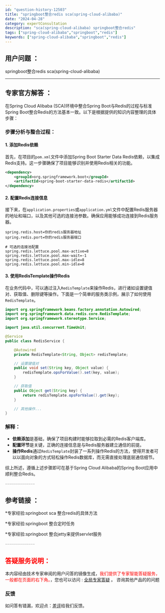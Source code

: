 ```yaml
---
id: "question-history-12503"
title: "springboot整合redis sca(spring-cloud-alibaba)"
date: "2024-04-28"
category: expertConsultation
description: "sca(spring-cloud-alibaba) springboot整合redis"
tags: ["spring-cloud-alibaba","springboot","redis"]
keywords: ["spring-cloud-alibaba","springboot","redis"]
---
```


## 用户问题 ： 
 springboot整合redis sca(spring-cloud-alibaba) 

---------------
## 专家官方解答 ：

在Spring Cloud Alibaba (SCA)环境中整合Spring Boot与Redis的过程与标准Spring Boot整合Redis的方法基本一致。以下是根据提供的知识内容整理的具体步骤：

### 步骤分析与整合过程：

#### 1. 添加Redis依赖
首先，在项目的`pom.xml`文件中添加Spring Boot Starter Data Redis依赖，以集成Redis支持。这一步骤确保了项目能够识别并使用Redis相关的功能。

```xml
<dependency>
    <groupId>org.springframework.boot</groupId>
    <artifactId>spring-boot-starter-data-redis</artifactId>
</dependency>
```

#### 2. 配置Redis连接信息
接下来，在`application.properties`或`application.yml`文件中配置Redis服务器的地址和端口，以及其他可选的连接池参数。确保应用能够成功连接到Redis服务器。

```properties
spring.redis.host=你的redis服务器地址
spring.redis.port=你的redis服务器端口

# 可选的连接池配置
spring.redis.lettuce.pool.max-active=8
spring.redis.lettuce.pool.max-wait=-1
spring.redis.lettuce.pool.max-idle=8
spring.redis.lettuce.pool.min-idle=0
```

#### 3. 使用RedisTemplate操作Redis
在业务代码中，可以通过注入`RedisTemplate`来操作Redis，进行诸如设置键值对、获取值、删除键等操作。下面是一个简单的服务类示例，展示了如何使用`RedisTemplate`。

```java
import org.springframework.beans.factory.annotation.Autowired;
import org.springframework.data.redis.core.RedisTemplate;
import org.springframework.stereotype.Service;

import java.util.concurrent.TimeUnit;

@Service
public class RedisService {

    @Autowired
    private RedisTemplate<String, Object> redisTemplate;

    // 设置键值对
    public void set(String key, Object value) {
        redisTemplate.opsForValue().set(key, value);
    }

    // 获取值
    public Object get(String key) {
        return redisTemplate.opsForValue().get(key);
    }

    // 其他操作...
}
```

### 解释：
- **依赖添加**是基础，确保了项目构建时能够拉取到必需的Redis客户端库。
- **配置环节**是关键，正确的连接信息是与Redis服务器建立通信的前提。
- **操作Redis**通过`RedisTemplate`封装了一系列操作Redis的方法，使得开发者可以以面向对象的方式轻松操作Redis数据库，而无需直接处理底层通信细节。

综上所述，遵循上述步骤即可在基于Spring Cloud Alibaba的Spring Boot应用中顺利整合Redis。


<font color="#949494">---------------</font> 


## 参考链接 ：

*专家经验:springboot sca 整合redis的具体方法 
 
 *专家经验:springboot 整合定时任务 
 
 *专家经验:springboot 整合jetty来提供servlet服务 


 <font color="#949494">---------------</font> 
 


## <font color="#FF0000">答疑服务说明：</font> 

本内容经由技术专家审阅的用户问答的镜像生成，<font color="#FF0000">我们提供了专家智能答疑服务，一般都在页面的右下角。</font>，您也可以访问 : [全局专家答疑](https://opensource.alibaba.com/chatBot) 。 咨询其他产品的的问题

### 反馈
如问答有错漏，欢迎点：[差评](https://ai.nacos.io/user/feedbackByEnhancerGradePOJOID?enhancerGradePOJOId=12596)给我们反馈。
